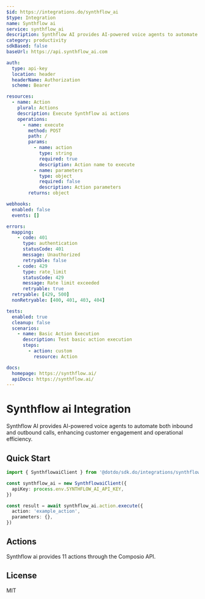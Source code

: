 ```yaml
---
$id: https://integrations.do/synthflow_ai
$type: Integration
name: Synthflow ai
service: synthflow_ai
description: Synthflow AI provides AI-powered voice agents to automate both inbound and outbound calls, enhancing customer engagement and operational efficiency.
category: productivity
sdkBased: false
baseUrl: https://api.synthflow_ai.com

auth:
  type: api-key
  location: header
  headerName: Authorization
  scheme: Bearer

resources:
  - name: Action
    plural: Actions
    description: Execute Synthflow ai actions
    operations:
      - name: execute
        method: POST
        path: /
        params:
          - name: action
            type: string
            required: true
            description: Action name to execute
          - name: parameters
            type: object
            required: false
            description: Action parameters
        returns: object

webhooks:
  enabled: false
  events: []

errors:
  mapping:
    - code: 401
      type: authentication
      statusCode: 401
      message: Unauthorized
      retryable: false
    - code: 429
      type: rate_limit
      statusCode: 429
      message: Rate limit exceeded
      retryable: true
  retryable: [429, 500]
  nonRetryable: [400, 401, 403, 404]

tests:
  enabled: true
  cleanup: false
  scenarios:
    - name: Basic Action Execution
      description: Test basic action execution
      steps:
        - action: custom
          resource: Action

docs:
  homepage: https://synthflow.ai/
  apiDocs: https://synthflow.ai/
---
```


# Synthflow ai Integration

Synthflow AI provides AI-powered voice agents to automate both inbound and outbound calls, enhancing customer engagement and operational efficiency.

## Quick Start

```typescript
import { SynthflowaiClient } from '@dotdo/sdk.do/integrations/synthflow_ai'

const synthflow_ai = new SynthflowaiClient({
  apiKey: process.env.SYNTHFLOW_AI_API_KEY,
})

const result = await synthflow_ai.action.execute({
  action: 'example_action',
  parameters: {},
})
```

## Actions

Synthflow ai provides 11 actions through the Composio API.

## License

MIT
